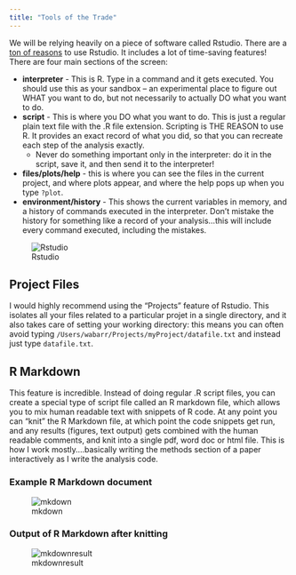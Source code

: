 ```yaml
---
title: "Tools of the Trade"
---
```


We will be relying heavily on a piece of software called Rstudio. There are a [ton of reasons](http://www.ancienteco.com/2013/02/top-6-reasons-you-need-to-be-using.html) to use Rstudio.  It includes a lot of time-saving features!  There are four main sections of the screen: 

* **interpreter** - This is R.  Type in a command and it gets executed.  You should use this as your sandbox -- an experimental place to figure out WHAT you want to do, but not necessarily to actually DO what you want to do. 
* **script** - This is where you DO what you want to do.  This is just a regular plain text file with the .R file extension. Scripting is THE REASON to use R.  It provides an exact record of what you did, so that you can recreate each step of the analysis exactly.  
    * <span class="octicon octicon-alert"></span> Never do something important only in the interpreter: do it in the script, save it, and then send it to the interpreter! <span class="octicon octicon-alert"></span>
* **files/plots/help** - this is where you can see the files in the current project, and where plots appear, and where the help pops up when you type `?plot`.
* **environment/history** - This shows the current variables in memory, and a history of commands executed in the interpreter.  Don't mistake the history for something like a record of your analysis...this will include every command executed, including the mistakes. 

![Rstudio](images/Rstudio.png)

## Project Files
I would highly recommend using the "Projects" feature of Rstudio.  This isolates all your files related to a particular projet in a single directory, and it also takes care of setting your working directory: this means you can often avoid typing `/Users/wabarr/Projects/myProject/datafile.txt` and instead just type `datafile.txt`. 

## R Markdown
This feature is incredible.  Instead of doing regular .R script files, you can create a special type of script file called an R markdown file, which allows you to mix human readable text with snippets of R code. At any point you can "knit" the R Markdown file, at which point the code snippets get run, and any results (figures, text output) gets combined with the human readable comments, and knit into a single pdf, word doc or html file.  This is how I work mostly....basically writing the methods section of a paper interactively as I write the analysis code.  

### Example R Markdown document

![mkdown](images/mkdown.png)

### Output of R Markdown after knitting

![mkdownresult](images/mkdownresult.png)

